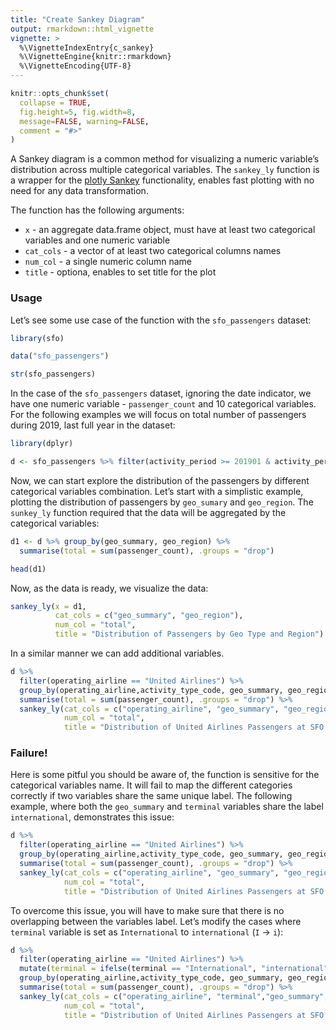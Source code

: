 ```yaml
---
title: "Create Sankey Diagram"
output: rmarkdown::html_vignette
vignette: >
  %\VignetteIndexEntry{c_sankey}
  %\VignetteEngine{knitr::rmarkdown}
  %\VignetteEncoding{UTF-8}
---
```


```r
knitr::opts_chunk$set(
  collapse = TRUE,
  fig.height=5, fig.width=8, 
  message=FALSE, warning=FALSE,
  comment = "#>"
)
```


A Sankey diagram is a common method for visualizing a numeric variable's distribution across multiple categorical variables. The `sankey_ly` function is a wrapper for the [plotly Sankey](https://plotly.com/r/sankey-diagram/) functionality, enables fast plotting with no need for any data transformation.

The function has the following arguments:

* `x` - an aggregate data.frame object, must have at least two categorical variables and one numeric variable
* `cat_cols` - a  vector of at least two categorical columns names
* `num_col` - a single numeric column name
* `title` - optiona, enables to set title for the plot

### Usage

Let's see some use case of the function with the `sfo_passengers` dataset:

```r
library(sfo)

data("sfo_passengers")

str(sfo_passengers)
```

In the case of the `sfo_passengers` dataset, ignoring the date indicator, we have one numeric variable - `passenger_count` and 10 categorical variables. For the following examples we will focus on total number of passengers during 2019, last full year in the dataset:

```r
library(dplyr)

d <- sfo_passengers %>% filter(activity_period >= 201901 & activity_period < 202001)
```

Now, we can start explore the distribution of the passengers by different categorical variables combination. Let's start with a simplistic example, plotting the distribution of passengers by `geo_sumary` and `geo_region`. The `sunkey_ly` function required that the data will be aggregated by the categorical variables:

```r
d1 <- d %>% group_by(geo_summary, geo_region) %>%
  summarise(total = sum(passenger_count), .groups = "drop")

head(d1)
```

Now, as the data is ready, we visualize the data:

```r
sankey_ly(x = d1, 
          cat_cols = c("geo_summary", "geo_region"), 
          num_col = "total", 
          title = "Distribution of Passengers by Geo Type and Region")
```

In a similar manner we can add additional variables.
```r
d %>% 
  filter(operating_airline == "United Airlines") %>%
  group_by(operating_airline,activity_type_code, geo_summary, geo_region) %>%
  summarise(total = sum(passenger_count), .groups = "drop") %>%
  sankey_ly(cat_cols = c("operating_airline", "geo_summary", "geo_region", "activity_type_code"), 
            num_col = "total",
            title = "Distribution of United Airlines Passengers at SFO During 2019")
```


### Failure!

Here is some pitful you should be aware of, the function is sensitive for the categorical variables name. It will fail to map the different categories correctly if two variables share the same unique label. The following example, where both the `geo_summary` and `terminal` variables share the label `international`, demonstrates this issue:

```r
d %>% 
  filter(operating_airline == "United Airlines") %>%
  group_by(operating_airline,activity_type_code, geo_summary, geo_region,  terminal) %>%
  summarise(total = sum(passenger_count), .groups = "drop") %>%
  sankey_ly(cat_cols = c("operating_airline", "geo_summary", "geo_region", "activity_type_code", "terminal"), 
            num_col = "total",
            title = "Distribution of United Airlines Passengers at SFO During 2019")
``` 

To overcome this issue, you will have to make sure that there is no overlapping between the variables label. Let's modify the cases where `terminal` variable is set as `International` to `international` (`I` -> `i`):

```r
d %>% 
  filter(operating_airline == "United Airlines") %>%
  mutate(terminal = ifelse(terminal == "International", "international", terminal)) %>%
  group_by(operating_airline,activity_type_code, geo_summary, geo_region,  terminal) %>%
  summarise(total = sum(passenger_count), .groups = "drop") %>%
  sankey_ly(cat_cols = c("operating_airline", "terminal","geo_summary", "geo_region", "activity_type_code"), 
            num_col = "total",
            title = "Distribution of United Airlines Passengers at SFO During 2019")
``` 
